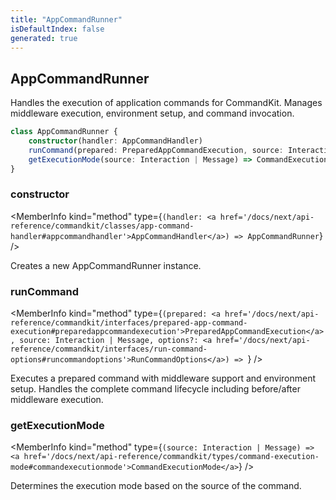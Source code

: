 ```yaml
---
title: "AppCommandRunner"
isDefaultIndex: false
generated: true
---
```



<!-- This file was generated from the CommandKit source. Do not modify. Instead, re-run the "docgen" script -->


## AppCommandRunner

<GenerationInfo sourceFile="packages/commandkit/src/app/commands/AppCommandRunner.ts" sourceLine="44" packageName="commandkit" />

Handles the execution of application commands for CommandKit.
Manages middleware execution, environment setup, and command invocation.

```ts title="Signature"
class AppCommandRunner {
    constructor(handler: AppCommandHandler)
    runCommand(prepared: PreparedAppCommandExecution, source: Interaction | Message, options?: RunCommandOptions) => ;
    getExecutionMode(source: Interaction | Message) => CommandExecutionMode;
}
```

<div className="members-wrapper">

### constructor

<MemberInfo kind="method" type={`(handler: <a href='/docs/next/api-reference/commandkit/classes/app-command-handler#appcommandhandler'>AppCommandHandler</a>) => AppCommandRunner`}   />

Creates a new AppCommandRunner instance.
### runCommand

<MemberInfo kind="method" type={`(prepared: <a href='/docs/next/api-reference/commandkit/interfaces/prepared-app-command-execution#preparedappcommandexecution'>PreparedAppCommandExecution</a>, source: Interaction | Message, options?: <a href='/docs/next/api-reference/commandkit/interfaces/run-command-options#runcommandoptions'>RunCommandOptions</a>) => `}   />

Executes a prepared command with middleware support and environment setup.
Handles the complete command lifecycle including before/after middleware execution.
### getExecutionMode

<MemberInfo kind="method" type={`(source: Interaction | Message) => <a href='/docs/next/api-reference/commandkit/types/command-execution-mode#commandexecutionmode'>CommandExecutionMode</a>`}   />

Determines the execution mode based on the source of the command.


</div>
